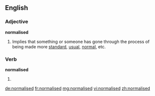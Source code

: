 ==English==


===Adjective===
'''normalised'''
#Implies that something or someone has gone through the process of being made more [[standard]], [[usual]], [[normal]], etc.

===Verb===
'''normalised'''

# {{past of|normalise}}

[[de:normalised]]
[[fr:normalised]]
[[mg:normalised]]
[[vi:normalised]]
[[zh:normalised]]